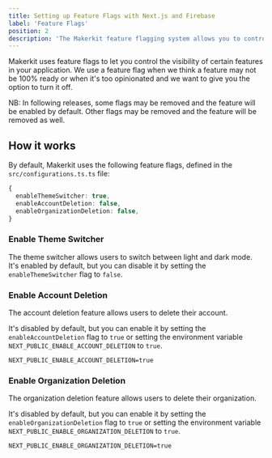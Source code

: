 ```yaml
---
title: Setting up Feature Flags with Next.js and Firebase
label: 'Feature Flags'
position: 2
description: 'The Makerkit feature flagging system allows you to control the visibility of certain features in your application. This is useful for testing new features, or for rolling out features to a subset of your users.'
---
```


Makerkit uses feature flags to let you control the visibility of certain features in your application. We use a feature flag when we think a feature may not be 100% ready or when it's too opinionated and we want to give you the option to turn it off.

NB: In following releases, some flags may be removed and the feature will be enabled by default. Other flags may be removed and the feature will be removed as well.

## How it works

By default, Makerkit uses the following feature flags, defined in the `src/configurations.ts.ts` file:

```ts
{
  enableThemeSwitcher: true,
  enableAccountDeletion: false,
  enableOrganizationDeletion: false,
}
```

### Enable Theme Switcher

The theme switcher allows users to switch between light and dark mode. It's enabled by default, but you can disable it by setting the `enableThemeSwitcher` flag to `false`.

### Enable Account Deletion

The account deletion feature allows users to delete their account.

It's disabled by default, but you can enable it by setting the `enableAccountDeletion` flag to `true` or setting the environment variable `NEXT_PUBLIC_ENABLE_ACCOUNT_DELETION` to `true`.

```
NEXT_PUBLIC_ENABLE_ACCOUNT_DELETION=true
```

### Enable Organization Deletion

The organization deletion feature allows users to delete their organization.

It's disabled by default, but you can enable it by setting the `enableOrganizationDeletion` flag to `true` or setting the environment variable `NEXT_PUBLIC_ENABLE_ORGANIZATION_DELETION` to `true`.

```
NEXT_PUBLIC_ENABLE_ORGANIZATION_DELETION=true
```